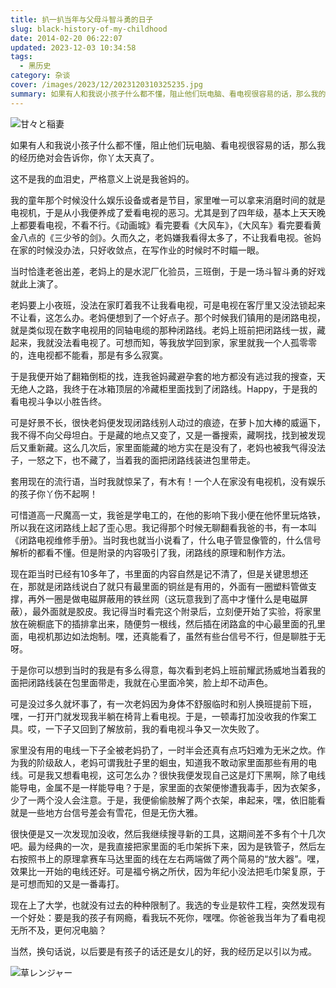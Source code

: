 ```yaml
---
title: 扒一扒当年与父母斗智斗勇的日子
slug: black-history-of-my-childhood
date: 2014-02-20 06:22:07
updated: 2023-12-03 10:34:58
tags:
  - 黑历史
category: 杂谈
cover: /images/2023/12/2023120310325235.jpg
summary: 如果有人和我说小孩子什么都不懂，阻止他们玩电脑、看电视很容易的话，那么我的经历绝对会告诉你，你丫太天真了。
---
```


![甘々と稲妻](/images/2023/12/2023120310270529.jpg)

如果有人和我说小孩子什么都不懂，阻止他们玩电脑、看电视很容易的话，那么我的经历绝对会告诉你，你丫太天真了。

这不是我的血泪史，严格意义上说是我爸妈的。

我的童年那个时候没什么娱乐设备或者是节目，家里唯一可以拿来消磨时间的就是电视机，于是从小我便养成了爱看电视的恶习。尤其是到了四年级，基本上天天晚上都要看电视，不看不行。《动画城》看完要看《大风车》，《大风车》看完要看黄金八点的《三少爷的剑》。久而久之，老妈嫌我看得太多了，不让我看电视。爸妈在家的时候没办法，只好收敛点，在写作业的时候时不时瞄一眼。

当时恰逢老爸出差，老妈上的是水泥厂化验员，三班倒，于是一场斗智斗勇的好戏就此上演了。

老妈要上小夜班，没法在家盯着我不让我看电视，可是电视在客厅里又没法锁起来不让看，这怎么办。老妈便想到了一个好点子。那个时候我们镇用的是闭路电视，就是类似现在数字电视用的同轴电缆的那种闭路线。老妈上班前把闭路线一拔，藏起来，我就没法看电视了。可想而知，等我放学回到家，家里就我一个人孤零零的，连电视都不能看，那是有多么寂寞。

于是我便开始了翻箱倒柜的找，连我爸妈藏避孕套的地方都没有逃过我的搜查，天无绝人之路，我终于在冰箱顶层的冷藏柜里面找到了闭路线。Happy，于是我的看电视斗争以小胜告终。

可是好景不长，很快老妈便发现闭路线别人动过的痕迹，在萝卜加大棒的威逼下，我不得不向父母坦白。于是藏的地点又变了，又是一番搜索，藏啊找，找到被发现后又重新藏。这么几次后，家里面能藏的地方实在是没有了，老妈也被我气得没法子，一怒之下，也不藏了，当着我的面把闭路线装进包里带走。

套用现在的流行语，当时我就惊呆了，有木有！一个人在家没有电视机，没有娱乐的孩子你丫伤不起啊！

可惜道高一尺魔高一丈，我爸是学电工的，在他的影响下我小便在他怀里玩烙铁，所以我在这闭路线上起了歪心思。我记得那个时候无聊翻看我爸的书，有一本叫《闭路电视维修手册》。当时我也就当小说看了，什么电子管显像管的，什么信号解析的都看不懂。但是附录的内容吸引了我，闭路线的原理和制作方法。

现在距当时已经有10多年了，书里面的内容自然是记不清了，但是关键思想还在，那就是闭路线说白了就只有最里面的铜丝是有用的，外面有一圈塑料管做支撑，再外一圈是做电磁屏蔽用的铁丝网（这玩意我到了高中才懂什么是电磁屏蔽），最外面就是胶皮。我记得当时看完这个附录后，立刻便开始了实验，将家里放在碗橱底下的插排拿出来，随便剪一根线，然后插在闭路盒的中心最里面的孔里面，电视机那边如法炮制。嘿，还真能看了，虽然有些台信号不行，但是聊胜于无呀。

于是你可以想到当时的我是有多么得意，每次看到老妈上班前耀武扬威地当着我的面把闭路线装在包里面带走，我就在心里面冷笑，脸上却不动声色。

可是没过多久就坏事了，有一次老妈因为身体不舒服临时和别人换班提前下班，嘿，一打开门就发现我半躺在椅背上看电视。于是，一顿毒打加没收我的作案工具。哎，一下子又回到了解放前，我的看电视斗争又一次失败了。

家里没有用的电线一下子全被老妈扔了，一时半会还真有点巧妇难为无米之炊。作为我的阶级敌人，老妈可谓我肚子里的蛔虫，知道我不敢动家里面那些有用的电线。可是我又想看电视，这可怎么办？很快我便发现自己这是灯下黑啊，除了电线能导电，金属不是一样能导电？于是，家里面的衣架便惨遭我毒手，因为衣架多，少了一两个没人会注意。于是，我便偷偷肢解了两个衣架，串起来，嘿，依旧能看就是一些地方台信号差会有雪花，但是无伤大雅。

很快便是又一次发现加没收，然后我继续搜寻新的工具，这期间差不多有个十几次吧。最为经典的一次，是我直接把家里面的毛巾架拆下来，因为是铁管子，然后左右按照书上的原理拿赛车马达里面的线在左右两端做了两个简易的“放大器”。嘿，效果比一开始的电线还好。可是福兮祸之所伏，因为年纪小没法把毛巾架复原，于是可想而知的又是一番毒打。

现在上了大学，也就没有过去的种种限制了。我选的专业是软件工程，突然发现有一个好处：要是我的孩子有网瘾，看我玩不死你，嘿嘿。你爸爸我当年为了看电视无所不及，更何况电脑？

当然，换句话说，以后要是有孩子的话还是女儿的好，我的经历足以引以为戒。

![草レンジャー](/images/2023/12/2023120310341644.jpg)

